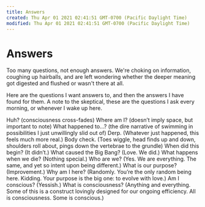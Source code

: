 ```yaml
---
title: Answers
created: Thu Apr 01 2021 02:41:51 GMT-0700 (Pacific Daylight Time)
modified: Thu Apr 01 2021 02:41:51 GMT-0700 (Pacific Daylight Time)
---
```

# Answers

Too many questions, not enough answers. We're choking on information, coughing up hairballs, and are left wondering whether the deeper meaning got digested and flushed or wasn't there at all.

Here are the questions I want answers to, and then the answers I have found for them. A note to the skeptical, these are the questions I ask every morning, or whenever I wake up here.

Huh? (consciousness cross-fades)
Where am I? (doesn’t imply space, but important to note)
What happened to…? (the dire narrative of swimming in possibilities I just unwillingly slid out of)
Derp. (Whatever just happened, this feels much more real.)
Body check. (Toes wiggle, head finds up and down, shoulders roll about, pings down the vertebrae to the grundle)
When did this begin? (It didn’t.)
What caused the Big Bang? (Love. We did.)
What happens when we die? (Nothing special.)
Who are we? (Yes. We are everything. The same, and yet so intent upon being different.)
What is our purpose? (Improvement.)
Why am I here? (Randomly. You’re the only random being here. Kidding. Your purpose is the big one: to evolve with love.)
Am I conscious? (Yessish.)
What is consciousness? (Anything and everything. Some of this is a construct lovingly designed for our ongoing efficiency. All is consciousness. Some is conscious.)